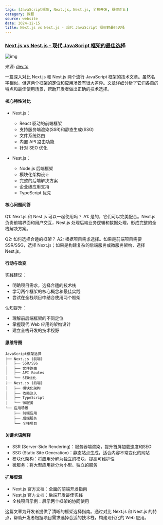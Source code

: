 ```yaml
---
tags: [JavaScript框架, Next.js, Nest.js, 全栈开发, 框架对比]
category: 教程
source: website
date: 2024-12-15
title: Next.js vs Nest.js - 现代 JavaScript 框架的最佳选择
---
```


### [Next.js vs Nest.js - 现代 JavaScript 框架的最佳选择](https://dev.to/apurvupadhyay/--5gl1)

![img](https://img.mengpeng.tech/i/2024/12/14/675cfb254713c.webp)

来源: [dev.to](https://dev.to/apurvupadhyay/--5gl1)

一篇深入对比 Next.js 和 Nest.js 两个流行 JavaScript 框架的技术文章。虽然名字相似，但这两个框架的定位和应用场景有很大差异。文章详细分析了它们各自的特点和最佳使用场景，帮助开发者做出正确的技术选择。

#### 核心特性对比
- Next.js：
  - React 驱动的前端框架
  - 支持服务端渲染(SSR)和静态生成(SSG)
  - 文件系统路由
  - 内置 API 路由功能
  - 针对 SEO 优化

- Nest.js：
  - Node.js 后端框架
  - 模块化架构设计
  - 完整的后端解决方案
  - 企业级应用支持
  - TypeScript 优先

#### 核心问题问答
Q1: Next.js 和 Nest.js 可以一起使用吗？
A1: 是的，它们可以完美配合。Next.js 负责前端界面和用户交互，Nest.js 处理后端业务逻辑和数据处理，形成完整的全栈解决方案。

Q2: 如何选择合适的框架？
A2: 根据项目需求选择。如果是前端项目需要 SSR/SSG，选择 Next.js；如果是构建复杂的后端服务或微服务架构，选择 Nest.js。

#### 行动与改变
实践建议：
- 明确项目需求，选择合适的技术栈
- 学习两个框架的核心概念和最佳实践
- 尝试在全栈项目中结合使用两个框架

认知提升：
- 理解前后端框架的不同定位
- 掌握现代 Web 应用的架构设计
- 建立全栈开发的技术视野

#### 思维导图
```
JavaScript框架选择
├── Next.js (前端)
│   ├── SSR/SSG
│   ├── 文件路由
│   ├── API Routes
│   └── SEO优化
├── Nest.js (后端)
│   ├── 模块化架构
│   ├── 依赖注入
│   ├── TypeScript
│   └── 微服务
└── 应用场景
    ├── 前端应用
    ├── 后端服务
    └── 全栈项目
```

#### 关键术语解释
- SSR (Server-Side Rendering)：服务器端渲染，提升首屏加载速度和SEO
- SSG (Static Site Generation)：静态站点生成，适合内容不常变化的网站
- 模块化架构：将应用分解为独立的模块，提高可维护性
- 微服务：将大型应用拆分为小型、独立的服务

#### 扩展资源
- Next.js 官方文档：全面的前端开发指南
- Nest.js 官方文档：后端开发最佳实践
- 全栈项目示例：展示两个框架的协同使用

这篇文章为开发者提供了清晰的框架选择指南。通过对比 Next.js 和 Nest.js 的特点，帮助开发者根据项目需求选择合适的技术栈，构建现代化的 Web 应用。 